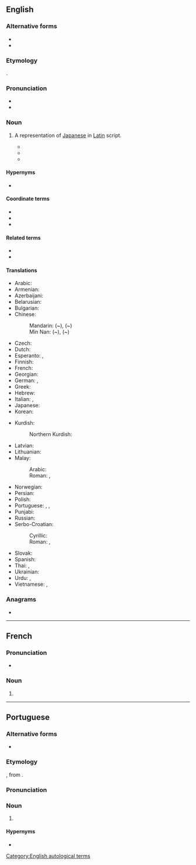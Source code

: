 {{also|Romaji|rōmaji|Rōmaji}}
==English==
{{wp}}

===Alternative forms===
* {{alt|en|Romaji|Rōmaji|Roma-ji|Rōma-ji|roma-ji|rōmaji}}
* {{alt|en|romanji||nonstandard}}

===Etymology===
{{translit|en|ja|-}} {{ja-r|ローマ字|ローマじ|lit=Roman letters}}.

===Pronunciation===
* {{IPA|en|/ˈɹəʊ.mə.dʒiː/|/-mɑː-/}}
* {{audio|en|LL-Q1860 (eng)-Vealhurl-romaji.wav|Audio (RP)}}

===Noun===
{{en-noun|~}}

# A representation of [[Japanese]] in [[Latin]] script.
#: {{ux|en|The '''romaji''' of the word ''{{lang|ja|ローマ字}}'' is “rōmaji”.}}
#* {{quote-journal|en| journal=Anthropology| volume=1 page=173| url=https://books.google.com/books?id=x_YWAQAAMAAJ| year=1977| passage=The katakana and the hiragana are syllabic forms of writing derived from Chinese characters, while the '''romaji''' are the letters used in writing most European languages.}}
#* {{quote-book|en|title=An Introduction to Language and Linguistics| page=410| url=https://books.google.com/books?isbn=1107717663| author=Ralph Fasold, Jeffrey Connor-Linton| year=2006| passage=For example, in Japanese advertisements ''sexy'' and ''my house'' often appear in '''romaji''', making the underlying concepts of eroticism and private ownership more exotic.}}
#* {{quote-book|en|chapter=An Accessible Coded Input Method for Japanese Extensive Writing| author=T Okadome, J Nakajima, S Ito, K Kakusho| title=Proceedings of the Workshop on Advances in Text Input Methods| year=2011| - aclweb.org| passage=Today people ordinarily use kana-kanji conversion systems for inputting Japanese text. Because many of them can touch-type the '''romajis''' for the kanas, the O-code with kana-kanji conversion is more accessible.}}

====Hypernyms====
* {{l|en|romanization}}

====Coordinate terms====
* {{l|en|hiragana}}
* {{l|en|kanji}}
* {{l|en|katakana}}

====Related terms====
* {{l|en|romaja}}
* {{l|en|Romajikai}}

====Translations====
{{trans-top|romanization of Japanese}}
* Arabic: {{t+|ar|رُومَاجِي|m|tr=rūmajī, romajī}}
* Armenian: {{t|hy|ռոմաձի}}
* Azerbaijani: {{t|az|romaci}}
* Belarusian: {{t|be|ро́мадзі|f}}
* Bulgarian: {{t|bg|ромаджи|f}}
* Chinese:
*: Mandarin: ({{m|cmn|日語|tr=-}}~){{t+|cmn|羅馬字}}, ({{m|cmn|日语|tr=-}}~){{t+|cmn|罗马字|tr=luómǎzì}}
*: Min Nan: ({{m|nan|日語|tr=-}}~){{t+|nan|羅馬字}}, ({{m|nan|日语|tr=-}}~){{t|nan|罗马字|tr=lô-má-lī / lô-má-jī}}
* Czech: {{t|cs|rómadži|n}}
* Dutch: {{t+|nl|romaji|n}}
* Esperanto: {{t|eo|romaĵi}}, {{t|eo|romaĝi}}
* Finnish: {{t|fi|romaji}}
* French: {{t+|fr|romaji|m}}
* Georgian: {{t|ka|რომაჯი}}
* German: {{t|de|Rōmaji|n}}, {{t|de|Romaji|n}}
* Greek: {{t+|el|ρομάτζι|n-p}}
* Hebrew: {{t|he|רוֹמָאגִ׳י|m|tr=romají}}
* Italian: {{t+|it|romaji|m}}, {{t+|it|rōmaji|m}}
* Japanese: {{t+|ja|ローマ字|tr=ローマじ, rōmaji}}
* Korean: {{t+|ko|로마자}}
{{trans-mid}}
* Kurdish:
*: Northern Kurdish: {{t+|kmr|romajî}}
* Latvian: {{t|lv|rōmadži|f}}
* Lithuanian: {{t|lt|romadži|f}}
* Malay:
*: Arabic: {{t+|ms|روماجي}}
*: Roman: {{t+|ms|romaji}}, {{t+|ms|Romaji}}
* Norwegian: {{t+|no|rōmaji|m}}
* Persian: {{t|fa|روماجی|tr=româji}}
* Polish: {{t+|pl|romaji|n}}
* Portuguese: {{t+|pt|romaji|m}}, {{t+|pt|rōmaji|m}}, {{t|pt|[[romanização]] [[do]] [[japonês]]|f}}
* Punjabi: {{t|pa|ਰੋਮਾਜੀ|m}}
* Russian: {{t+|ru|ро́мадзи|f}}
* Serbo-Croatian:
*: Cyrillic: {{t|sh|ромаџи|n}}
*: Roman: {{t|sh|romaji|n}}, {{t|sh|romadži|n}}
* Slovak: {{t|sk|rómadži|n}}
* Spanish: {{t+|es|romaji|m}}
* Thai: {{t+|th|โรมะจิ}}, {{t|th|โรมาจิ}}
* Ukrainian: {{t|uk|ро́мадзі|f}}
* Urdu: {{t|ur|رومن|m|tr=roman}}, {{t|ur|روماجی|f|tr=romājī}}
* Vietnamese: {{t|vi|[[chữ cái]] Latinh}}, {{t|vi|[[chữ]] Latinh}}
{{trans-bottom}}

===Anagrams===
* {{anagrams|en|a=aijmor|Armijo|Morija|mojari}}

[[Category:English autological terms]]
{{topics|en|Japanese}}
----

==French==
{{wikipedia|lang=fr}}

===Pronunciation===
* {{fr-IPA|+|rômadji}}

===Noun===
{{fr-noun|m|romaji|+}}

# {{l|en|[[romaji]]}}

{{C|fr|Japanese}}
----

==Portuguese==
{{wikipedia|lang=pt}}

===Alternative forms===
* {{alt|pt|rōmaji}}

===Etymology===
{{ubor|pt|ja|ローマ字|tr=ローマじ, rōmaji|lit=Roman letters}}, from {{com|ja|ローマ|tr1=Rōma|t1=Rome, Roman|字|tr2=じ, ji|t2=letter, character|nocat=1}}.

===Pronunciation===
{{pt-IPA|br=+|pt=romáji,ròmáji}}

===Noun===
{{pt-noun|m|-}}

# {{l|en|romaji}} {{gloss|romanization of Japanese}}

====Hypernyms====
* {{l|pt|romanização}}

{{cln|pt|autological terms}}
{{C|pt|Japanese}}